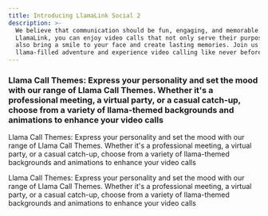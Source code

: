 ```yaml
---
title: Introducing LlamaLink Social 2
description: >-
  We believe that communication should be fun, engaging, and memorable. With
  LlamaLink, you can enjoy video calls that not only serve their purpose but
  also bring a smile to your face and create lasting memories. Join us on this
  llama-filled adventure and experience video calling like never before.
---
```


### Llama Call Themes: Express your personality and set the mood with our range of Llama Call Themes. Whether it's a professional meeting, a virtual party, or a casual catch-up, choose from a variety of llama-themed backgrounds and animations to enhance your video calls

Llama Call Themes: Express your personality and set the mood with our range of Llama Call Themes. Whether it's a professional meeting, a virtual party, or a casual catch-up, choose from a variety of llama-themed backgrounds and animations to enhance your video calls

Llama Call Themes: Express your personality and set the mood with our range of Llama Call Themes. Whether it's a professional meeting, a virtual party, or a casual catch-up, choose from a variety of llama-themed backgrounds and animations to enhance your video calls
